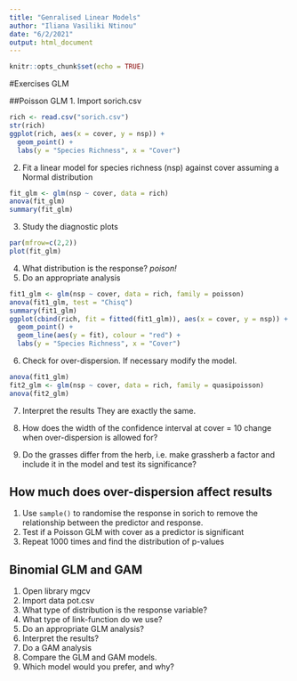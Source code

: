 ```yaml
---
title: "Genralised Linear Models"
author: "Iliana Vasiliki Ntinou"
date: "6/2/2021"
output: html_document
---
```


```r
knitr::opts_chunk$set(echo = TRUE)
```
#Exercises GLM

##Poisson GLM
1. Import sorich.csv
```r
rich <- read.csv("sorich.csv")
str(rich)
ggplot(rich, aes(x = cover, y = nsp)) + 
  geom_point() + 
  labs(y = "Species Richness", x = "Cover")
```

2. Fit a linear model for species richness (nsp) against cover assuming a Normal distribution
```r
fit_glm <- glm(nsp ~ cover, data = rich)
anova(fit_glm)
summary(fit_glm)

```

3. Study the diagnostic plots
```r
par(mfrow=c(2,2)) 
plot(fit_glm)
```
4. What distribution is the response?
*poison!*
5. Do an appropriate analysis
```r
fit1_glm <- glm(nsp ~ cover, data = rich, family = poisson)
anova(fit1_glm, test = "Chisq")
summary(fit1_glm)
ggplot(cbind(rich, fit = fitted(fit1_glm)), aes(x = cover, y = nsp)) + 
  geom_point() + 
  geom_line(aes(y = fit), colour = "red") +
  labs(y = "Species Richness", x = "Cover")
```

6. Check for over-dispersion. If necessary modify the model.
```r
anova(fit1_glm)
fit2_glm <- glm(nsp ~ cover, data = rich, family = quasipoisson) 
anova(fit2_glm)
```
7. Interpret the results
They are exactly the same.
8. How does the width of the confidence interval at cover = 10 change when over-dispersion is allowed for?

9. Do the grasses differ from the herb, i.e. make grassherb a factor and include it in the model and test its significance?


## How much does over-dispersion affect results
1. Use `sample()` to randomise the response in sorich to remove the relationship between the predictor and response.
2. Test if a Poisson GLM with cover as a predictor is significant
3. Repeat 1000 times and find the distribution of p-values

## Binomial GLM and GAM
1. Open library mgcv
2. Import data pot.csv
3. What type of distribution is the response variable?
4. What type of link-function do we use?
5. Do an appropriate GLM analysis?
6. Interpret the results?
7. Do a GAM analysis
8. Compare the GLM and GAM models.
9. Which model would you prefer, and why?